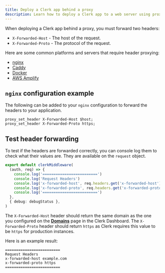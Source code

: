 ```yaml
---
title: Deploy a Clerk app behind a proxy
description: Learn how to deploy a Clerk app to a web server using proxies and reverse proxies like nginx or Caddy, or using Docker.
---
```


When deploying a Clerk app behind a proxy, you must forward two headers:

- `X-Forwarded-Host` - The host of the request.
- `X-Forwarded-Proto` - The protocol of the request.

Here are some common platforms and servers that require header proxying:

- [nginx](https://nginx.org/en/)
- [Caddy](https://caddyserver.com/)
- [Docker](https://www.docker.com/)
- [AWS Amplify](https://amplify.com/)

## `nginx` configuration example

The following can be added to your `nginx` configuration to forward the headers to your application.

```nginx
proxy_set_header X-Forwarded-Host $host;
proxy_set_header X-Forwarded-Proto https;
```

## Test header forwarding

To test if the headers are forwarded correctly, you can console log them to check what their values are. They are available on the `request` object.

```ts {{ filename: 'middleware.ts' }}
export default clerkMiddleware(
  (auth, req) => {
    console.log('=========================')
    console.log('Request Headers')
    console.log('x-forwarded-host', req.headers.get('x-forwarded-host'))
    console.log('x-forwarded-proto', req.headers.get('x-forwarded-proto'))
    console.log('=========================')
  },
  { debug: debugStatus },
)
```

The `X-Forwarded-Host` header should return the same domain as the one you configured on the [**Domains**](https://dashboard.clerk.com/~/domains) page in the Clerk Dashboard. The `X-Forwarded-Proto` header should return `https` as Clerk requires this value to be `https` for production instances.

Here is an example result:

```log
=========================
Request Headers
x-forwarded-host example.com
x-forwarded-proto https
=========================
```
